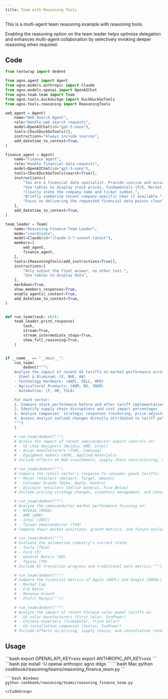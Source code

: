 ```yaml
---
title: Team with Reasoning Tools
---
```

This is a multi-agent team reasoning example with reasoning tools.

<Tip>
Enabling the reasoning option on the team leader helps optimize delegation and enhances multi-agent collaboration by selectively invoking deeper reasoning when required.
</Tip>

## Code
```python cookbook/reasoning/teams/reasoning_finance_team.py
from textwrap import dedent

from agno.agent import Agent
from agno.models.anthropic import Claude
from agno.models.openai import OpenAIChat
from agno.team.team import Team
from agno.tools.duckduckgo import DuckDuckGoTools
from agno.tools.reasoning import ReasoningTools

web_agent = Agent(
    name="Web Search Agent",
    role="Handle web search requests",
    model=OpenAIChat(id="gpt-5-nano"),
    tools=[DuckDuckGoTools()],
    instructions="Always include sources",
    add_datetime_to_context=True,
)

finance_agent = Agent(
    name="Finance Agent",
    role="Handle financial data requests",
    model=OpenAIChat(id="gpt-5-nano"),
    tools=[DuckDuckGoTools(search=True)],
    instructions=[
        "You are a financial data specialist. Provide concise and accurate data.",
        "Use tables to display stock prices, fundamentals (P/E, Market Cap), and recommendations.",
        "Clearly state the company name and ticker symbol.",
        "Briefly summarize recent company-specific news if available.",
        "Focus on delivering the requested financial data points clearly.",
    ],
    add_datetime_to_context=True,
)

team_leader = Team(
    name="Reasoning Finance Team Leader",
    mode="coordinate",
    model=Claude(id="claude-3-7-sonnet-latest"),
    members=[
        web_agent,
        finance_agent,
    ],
    tools=[ReasoningTools(add_instructions=True)],
    instructions=[
        "Only output the final answer, no other text.",
        "Use tables to display data",
    ],
    markdown=True,
    show_members_responses=True,
    enable_agentic_context=True,
    add_datetime_to_context=True,
)


def run_team(task: str):
    team_leader.print_response(
        task,
        stream=True,
        stream_intermediate_steps=True,
        show_full_reasoning=True,
    )


if __name__ == "__main__":
    run_team(
        dedent("""\
    Analyze the impact of recent US tariffs on market performance across these key sectors:
    - Steel & Aluminum: (X, NUE, AA)
    - Technology Hardware: (AAPL, DELL, HPQ)
    - Agricultural Products: (ADM, BG, INGR)
    - Automotive: (F, GM, TSLA)

    For each sector:
    1. Compare stock performance before and after tariff implementation
    2. Identify supply chain disruptions and cost impact percentages
    3. Analyze companies' strategic responses (reshoring, price adjustments, supplier diversification)
    4. Assess analyst outlook changes directly attributed to tariff policies
    """)
    )

    # run_team(dedent("""\
    # Assess the impact of recent semiconductor export controls on:
    # - US chip designers (Nvidia, AMD, Intel)
    # - Asian manufacturers (TSMC, Samsung)
    # - Equipment makers (ASML, Applied Materials)
    # Include effects on R&D investments, supply chain restructuring, and market share shifts."""))

    # run_team(dedent("""\
    # Compare the retail sector's response to consumer goods tariffs:
    # - Major retailers (Walmart, Target, Amazon)
    # - Consumer brands (Nike, Apple, Hasbro)
    # - Discount retailers (Dollar General, Five Below)
    # Include pricing strategy changes, inventory management, and consumer behavior impacts."""))

    # run_team(dedent("""\
    # Analyze the semiconductor market performance focusing on:
    # - NVIDIA (NVDA)
    # - AMD (AMD)
    # - Intel (INTC)
    # - Taiwan Semiconductor (TSM)
    # Compare their market positions, growth metrics, and future outlook."""))

    # run_team(dedent("""\
    # Evaluate the automotive industry's current state:
    # - Tesla (TSLA)
    # - Ford (F)
    # - General Motors (GM)
    # - Toyota (TM)
    # Include EV transition progress and traditional auto metrics."""))

    # run_team(dedent("""\
    # Compare the financial metrics of Apple (AAPL) and Google (GOOGL):
    # - Market Cap
    # - P/E Ratio
    # - Revenue Growth
    # - Profit Margin"""))

    # run_team(dedent("""\
    # Analyze the impact of recent Chinese solar panel tariffs on:
    # - US solar manufacturers (First Solar, SunPower)
    # - Chinese exporters (JinkoSolar, Trina Solar)
    # - US installation companies (Sunrun, SunPower)
    # Include effects on pricing, supply chains, and installation rates."""))
```

## Usage

<Steps>
  <Snippet file="create-venv-step.mdx" />

  <Step title="Set your API key">
    ```bash
    export OPENAI_API_KEY=xxx
    export ANTHROPIC_API_KEY=xxx
    ```
  </Step>

  <Step title="Install libraries">
    ```bash
    pip install -U openai anthropic agno ddgs
    ```
  </Step>

  <Step title="Run Example">
    <CodeGroup>
    ```bash Mac
    python cookbook/reasoning/teams/reasoning_finance_team.py
    ```

    ```bash Windows
    python cookbook/reasoning/teams/reasoning_finance_team.py
    ```
    </CodeGroup>
  </Step>

</Steps>
